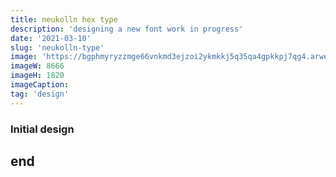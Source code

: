 ```yaml
---
title: neukolln hex type
description: 'designing a new font work in progress'
date: '2021-03-10'
slug: 'neukolln-type'
image: 'https://bgphmyryzzmge66vnkmd3ejzoi2ykmkkj5q35qa4gpkkpj7qg4.arweave.net/CZ52YjjOWGJ71_WqYPZE5cjWFMUpPYb7AHDPUp6fwN4'
imageW: 8666
imageH: 1820
imageCaption:
tag: 'design'
---
```


### Initial design

<!-- ![img](https://bgphmyryzzmge66vnkmd3ejzoi2ykmkkj5q35qa4gpkkpj7qg4.arweave.net/CZ52YjjOWGJ71_WqYPZE5cjWFMUpPYb7AHDPUp6fwN4) -->

## end

<!-- Twitter: <a href="https://twitter.com/nedzen">@nedzen</a> -->
